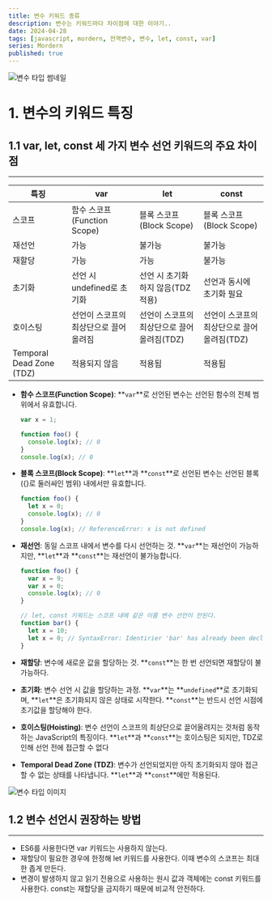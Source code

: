```yaml
---
title: 변수 키워드 종류
description: 변수는 키워드마다 차이점에 대한 이야기..
date: 2024-04-28
tags: [javascript, mordern, 전역변수, 변수, let, const, var]
series: Mordern
published: true
---
```


![변수 타입 썸네일](https://raw.githubusercontent.com/thdtjdgml415/next-blog/main/assets/img/variable-type.webp)

# 1. 변수의 키워드 특징

## 1.1 var, let, const 세 가지 변수 선언 키워드의 주요 차이점

---

| 특징                     | var                                   | let                                        | const                                      |
| ------------------------ | ------------------------------------- | ------------------------------------------ | ------------------------------------------ |
| 스코프                   | 함수 스코프(Function Scope)           | 블록 스코프(Block Scope)                   | 블록 스코프(Block Scope)                   |
| 재선언                   | 가능                                  | 불가능                                     | 불가능                                     |
| 재할당                   | 가능                                  | 가능                                       | 불가능                                     |
| 초기화                   | 선언 시 undefined로 초기화            | 선언 시 초기화하지 않음(TDZ 적용)          | 선언과 동시에 초기화 필요                  |
| 호이스팅                 | 선언이 스코프의 최상단으로 끌어올려짐 | 선언이 스코프의 최상단으로 끌어올려짐(TDZ) | 선언이 스코프의 최상단으로 끌어올려짐(TDZ) |
| Temporal Dead Zone (TDZ) | 적용되지 않음                         | 적용됨                                     | 적용됨                                     |

- **함수 스코프(Function Scope)**: **`var`**로 선언된 변수는 선언된 함수의 전체 범위에서 유효합니다.

  ```jsx
  var x = 1;

  function foo() {
    console.log(x); // 0
  }
  console.log(x); // 0
  ```

- **블록 스코프(Block Scope)**: **`let`**과 **`const`**로 선언된 변수는 선언된 블록({}로 둘러싸인 범위) 내에서만 유효합니다.

  ```jsx
  function foo() {
    let x = 0;
    console.log(x); // 0
  }
  console.log(x); // ReferenceError: x is not defined
  ```

- **재선언**: 동일 스코프 내에서 변수를 다시 선언하는 것. **`var`**는 재선언이 가능하지만, **`let`**과 **`const`**는 재선언이 불가능합니다.

  ```jsx
  function foo() {
    var x = 9;
    var x = 0;
    console.log(x); // 0
  }

  // let, const 키워드는 스코프 내에 같은 이름 변수 선언이 안된다.
  function bar() {
    let x = 10;
    let x = 0; // SyntaxError: Identirier 'bar' has already been declared
  }
  ```

- **재할당**: 변수에 새로운 값을 할당하는 것. **`const`**는 한 번 선언되면 재할당이 불가능하다.
- **초기화**: 변수 선언 시 값을 할당하는 과정. **`var`**는 **`undefined`**로 초기화되며, **`let`**은 초기화되지 않은 상태로 시작한다. **`const`**는 반드시 선언 시점에 초기값을 할당해야 한다.
- **호이스팅(Hoisting)**: 변수 선언이 스코프의 최상단으로 끌어올려지는 것처럼 동작하는 JavaScript의 특징이다. **`let`**과 **`const`**는 호이스팅은 되지만, TDZ로 인해 선언 전에 접근할 수 없다
- **Temporal Dead Zone (TDZ)**: 변수가 선언되었지만 아직 초기화되지 않아 접근할 수 없는 상태를 나타냅니다. **`let`**과 **`const`**에만 적용된다.

![변수 타입 이미지](https://raw.githubusercontent.com/thdtjdgml415/next-blog/main/assets/img/variable-type1.webp)

## 1.2 변수 선언시 권장하는 방법

---

- ES6를 사용한다면 var 키워드는 사용하지 않는다.
- 재할당이 필요한 경우에 한정해 let 키워드를 사용한다. 이때 변수의 스코프는 최대한 좁게 만든다.
- 변경이 발생하지 않고 읽기 전용으로 사용하는 원시 값과 객체에는 const 키워드를 사용한다. const는 재할당을 금지하기 때문에 비교적 안전하다.
